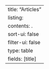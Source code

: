 ---
title:  "Articles"
listing:
  contents: .
  sort-ui: false
  filter-ui: false
  type: table
  fields: [title]
---